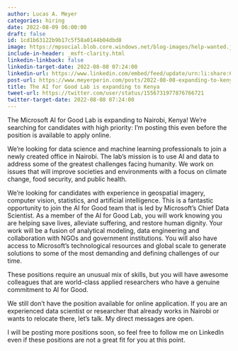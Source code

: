 ```yaml
---
author: Lucas A. Meyer
categories: hiring
date: 2022-08-09 06:00:00
draft: false
id: 1cd1b63122b9b17c5f58a0144b04dbd8
image: https://mpsocial.blob.core.windows.net/blog-images/help-wanted.jpg
include-in-header: _msft-clarity.html
linkedin-linkback: false
linkedin-target-date: 2022-08-08 07:24:00
linkedin-url: https://www.linkedin.com/embed/feed/update/urn:li:share:6962497678417027072
post-url: https://www.meyerperin.com/posts/2022-08-08-expanding-to-kenya.html
title: The AI for Good Lab is expanding to Kenya
tweet-url: https://twitter.com/user/status/1556731977876766721
twitter-target-date: 2022-08-08 07:24:00
---
```


The Microsoft AI for Good Lab is expanding to Nairobi, Kenya! We're searching for candidates with high priority: I'm posting this even before the position is available to apply online.

We're looking for data science and machine learning professionals to join a newly created office in Nairobi. The lab’s mission is to use AI and data to address some of the greatest challenges facing humanity. We work on issues that will improve societies and environments with a focus on climate change, food security, and public health.  
 
We're looking for candidates with experience in geospatial imagery, computer vision, statistics, and artificial intelligence. This is a fantastic opportunity to join the AI for Good team that is led by Microsoft’s Chief Data Scientist. As a member of the AI for Good Lab, you will work knowing you are helping save lives, alleviate suffering, and restore human dignity. Your work will be a fusion of analytical modeling, data engineering and collaboration with NGOs and government institutions. You will also have access to Microsoft’s technological resources and global scale to generate solutions to some of the most demanding and defining challenges of our time.

These positions require an unusual mix of skills, but you will have awesome colleagues that are world-class applied researchers who have a genuine commitment to AI for Good. 

We still don't have the position available for online application. If you are an experienced data scientist or researcher that already works in Nairobi or wants to relocate there, let's talk. My direct messages are open.

I will be posting more positions soon, so feel free to follow me on LinkedIn even if these positions are not a great fit for you at this point.